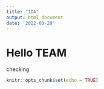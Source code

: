 ```yaml
---
title: "IDA"
output: html_document
date: '2022-03-20'
---
```


# Hello TEAM

checking 
```r
knitr::opts_chunk$set(echo = TRUE)

```


